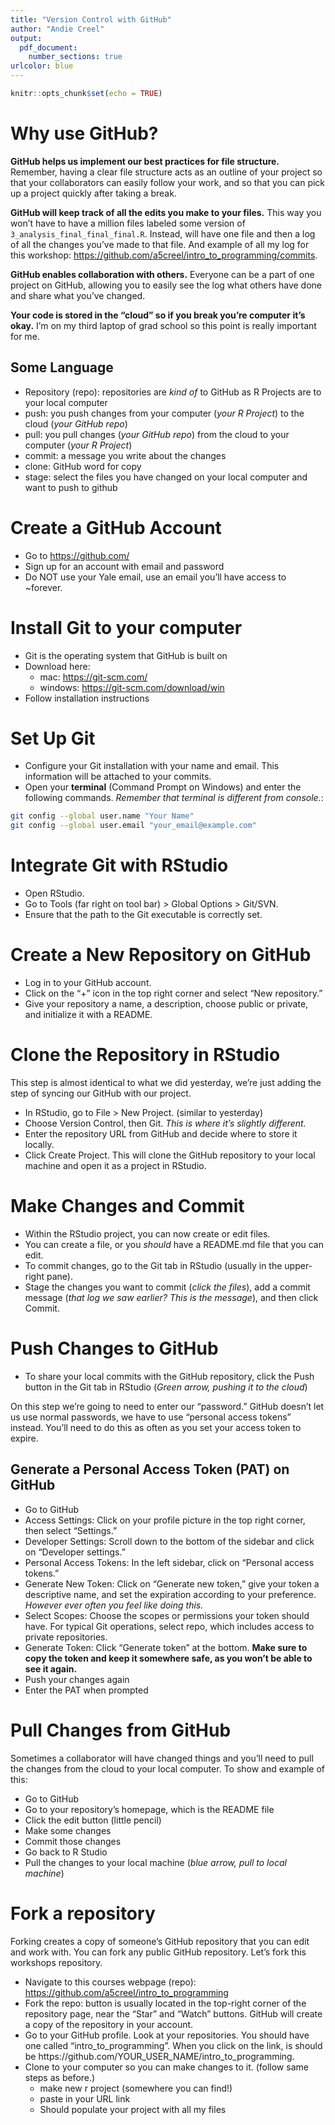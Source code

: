 ```yaml
---
title: "Version Control with GitHub"
author: "Andie Creel"
output: 
  pdf_document:
    number_sections: true
urlcolor: blue
---
```


```r
knitr::opts_chunk$set(echo = TRUE)
```

# Why use GitHub? 

**GitHub helps us implement our best practices for file structure.** Remember, having a clear file structure acts as an outline of your project so that your collaborators can easily follow your work, and so that you can pick up a project quickly after taking a break. 

**GitHub will keep track of all the edits you make to your files.** This way you won't have to have a million files labeled some version of `3_analysis_final_final_final.R`. Instead, will have one file and then a log of all the changes you've made to that file. And example of all my log for this workshop: [https://github.com/a5creel/intro_to_programming/commits](https://github.com/a5creel/intro_to_programming/commits). 

**GitHub enables collaboration with others.** Everyone can be a part of one project on GitHub, allowing you to easily see the log what others have done and share what you've changed. 

**Your code is stored in the "cloud" so if you break you're computer it's okay.** I'm on my third laptop of grad school so this point is really important for me. 


## Some Language

- Repository (repo): repositories are *kind of* to GitHub as R Projects are to your local computer 
- push: you push changes from your computer (*your R Project*) to the cloud (*your GitHub repo*)
- pull: you pull changes (*your GitHub repo*) from the cloud to your computer (*your R Project*)
- commit: a message you write about the changes
- clone: GitHub word for copy 
- stage: select the files you have changed on your local computer and want to push to github

# Create a GitHub Account

- Go to [https://github.com/](https://github.com/)
- Sign up for an account with email and password
- Do NOT use your Yale email, use an email you'll have access to ~forever.

# Install Git to your computer 

- Git is the operating system that GitHub is built on
- Download here: 
    - mac: [https://git-scm.com/](https://git-scm.com/)
    - windows: [https://git-scm.com/download/win](https://git-scm.com/download/win)
- Follow installation instructions 

# Set Up Git

- Configure your Git installation with your name and email. This information will be attached to your commits.
- Open your **terminal** (Command Prompt on Windows) and enter the following commands. *Remember that terminal is different from console.*:

```bash
git config --global user.name "Your Name"
git config --global user.email "your_email@example.com"
```


# Integrate Git with RStudio

- Open RStudio.
- Go to Tools (far right on tool bar) > Global Options > Git/SVN.
- Ensure that the path to the Git executable is correctly set.
<!-- - Figures crossed this just goes as planned! Hopefully nothing to actually do here.  -->

# Create a New Repository on GitHub

- Log in to your GitHub account.
- Click on the "+" icon in the top right corner and select "New repository."
- Give your repository a name, a description, choose public or private, and  initialize it with a README.


# Clone the Repository in RStudio
This step is almost identical to what we did yesterday, we're just adding the step of syncing our GitHub with our project. 

- In RStudio, go to File > New Project. (similar to yesterday)
- Choose Version Control, then Git. *This is where it's slightly different.*
- Enter the repository URL from GitHub and decide where to store it locally.
- Click Create Project. This will clone the GitHub repository to your local machine and open it as a project in RStudio.

# Make Changes and Commit

- Within the RStudio project, you can now create or edit files.
- You can create a file, or you *should* have a README.md file that you can edit. 
- To commit changes, go to the Git tab in RStudio (usually in the upper-right pane).
- Stage the changes you want to commit (*click the files*), add a commit message (*that log we saw earlier? This is the message*), and then click Commit.

# Push Changes to GitHub

- To share your local commits with the GitHub repository, click the Push button in the Git tab in RStudio (*Green arrow, pushing it to the cloud*)

On this step we're going to need to enter our "password." GitHub doesn't let us use normal passwords, we have to use "personal access tokens" instead. You'll need to do this as often as you set your access token to expire. 

## Generate a Personal Access Token (PAT) on GitHub

- Go to GitHub
- Access Settings: Click on your profile picture in the top right corner, then select "Settings."
- Developer Settings: Scroll down to the bottom of the sidebar and click on "Developer settings."
- Personal Access Tokens: In the left sidebar, click on "Personal access tokens."
- Generate New Token: Click on "Generate new token," give your token a descriptive name, and set the expiration according to your preference. *However ever often you feel like doing this.*
- Select Scopes: Choose the scopes or permissions your token should have. For typical Git operations, select repo, which includes access to private repositories.
- Generate Token: Click "Generate token" at the bottom. **Make sure to copy the token and keep it somewhere safe, as you won’t be able to see it again.**
- Push your changes again 
- Enter the PAT when prompted 

# Pull Changes from GitHub
Sometimes a collaborator will have changed things and you'll need to pull the changes from the cloud to your local computer. To show and example of this: 

- Go to GitHub
- Go to your repository's homepage, which is the README file 
- Click the edit button (little pencil)
- Make some changes
- Commit those changes
- Go back to R Studio 
- Pull the changes to your local machine (*blue arrow, pull to local machine*)


# Fork a repository 

Forking creates a copy of someone's GitHub repository that you can edit and work with. You can fork any public GitHub repository. Let's fork this workshops repository. 

- Navigate to this courses webpage (repo): [https://github.com/a5creel/intro_to_programming](https://github.com/a5creel/intro_to_programming)
- Fork the repo: button is usually located in the top-right corner of the repository page, near the "Star" and "Watch" buttons. GitHub will create a copy of the repository in your account.
- Go to your GitHub profile. Look at your repositories. You should have one called "intro_to_programming". When you click on the link, is should be https://github.com/YOUR_USER_NAME/intro_to_programming. 
- Clone to your computer so you can make changes to it. (follow same steps as before.)
    - make new r project (somewhere you can find!)
    - paste in your URL link 
    - Should populate your project with all my files 











